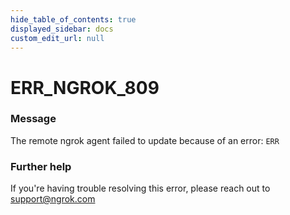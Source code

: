 ```yaml
---
hide_table_of_contents: true
displayed_sidebar: docs
custom_edit_url: null
---
```



# ERR_NGROK_809

### Message

The remote ngrok agent failed to update because of an error: `ERR`

### Further help

If you're having trouble resolving this error, please reach out to [support@ngrok.com](mailto:support@ngrok.com?subject=Help%20with%20ERR_NGROK_809)

<ErrorDetails error="err_ngrok_809" />
